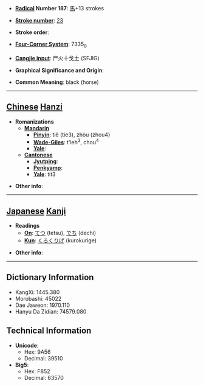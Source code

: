 * '''[[Wiktionary:Chinese radical index| Radical]] Number 187''': [[Wiktionary:Chinese radical index 馬|馬]]+13 strokes

* '''[[Wiktionary:Chinese total strokes index|Stroke number]]''': [[Wiktionary:Chinese total strokes index 23|23]]

* '''Stroke order''': 

* '''[[Wiktionary:Chinese four corner index|Four-Corner System]]''': 7335<sub>0</sub>

* '''[[Wiktionary:Chinese Cangjie index|Cangjie input]]''': 尸火十戈土 (SFJIG)

* '''Graphical Significance and Origin''': 

* '''Common Meaning''': black (horse)

----

== [[Chinese]] [[Hanzi]] ==

* '''Romanizations'''
** '''[[Mandarin]]'''
*** '''[[Pinyin]]''': tiě (tie3), zhòu (zhou4)
*** '''[[Wade-Giles]]''': t'ieh<sup>3</sup>, chou<sup>4</sup>
*** '''[[Yale]]''': 
** '''[[Cantonese]]'''
*** '''[[Jyutping]]''':
*** '''[[Penkyamp]]''': 
*** '''[[Yale]]''': tit3

* '''Other info''': 

----

== [[Japanese]] [[Kanji]] ==

* '''Readings'''
** '''[[On]]''': [[てつ]] (tetsu), [[でち]] (dechi)
** '''[[Kun]]''': [[くろくりげ]] (kurokurige)

* '''Other info''':  

----

== Dictionary Information ==

* KangXi: 1445.380
* Morobashi: 45022
* Dae Jaweon: 1970.110
* Hanyu Da Zidian: 74579.080

== Technical Information ==

* '''Unicode''':
** Hex: 9A56
** Decimal: 39510
* '''Big5''':
** Hex: F852
** Decimal: 63570